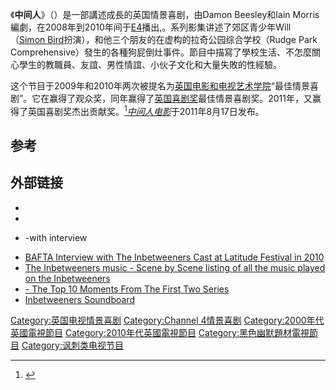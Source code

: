 {{not|中介}}
{{request translation|en}}
{{Infobox television
| show_name           = The Inbetweeners
| image               = <!-- 檔案不存在 [[Image:The_Inbetweeners_cast.png|250px]] ，可從英文維基百科取得 -->
| format              = [[情景喜剧|情景喜剧]]
| creator             = [[Damon_Beesley|Damon Beesley]]<br>[[Iain_Morris|Iain Morris]]
| writer              = [[Damon_Beesley|Damon Beesley]]<ref name="Telegraph">{{Cite news|url=http://www.telegraph.co.uk/culture/tvandradio/5061210/Interview-Simon-Bird-and-Joe-Thomas-on-The-Inbetweeners.html|title=Interview: Simon Bird and Joe Thomas on The Inbetweeners|last=Deacon|first=Michael|date=27 March 2009|work=[[The_Daily_Telegraph|The Daily Telegraph]]|accessdate=3 April 2009|location=London|archive-date=2020-12-04|archive-url=https://web.archive.org/web/20201204021329/https://www.telegraph.co.uk/culture/tvandradio/5061210/Interview-Simon-Bird-and-Joe-Thomas-on-The-Inbetweeners.html|dead-url=no}}</ref><br>[[Iain_Morris|Iain Morris]]
| director            = [[Gordon_Anderson_(director)|Gordon Anderson]]<br>[[Ben_Palmer|Ben Palmer]]<br>Damon Beesley<br>Iain Morris
| company             = [[Bwark_Productions|Bwark Productions]]<ref name="Bafta"/>
| starring            = [[Simon_Bird|Simon Bird]]<br>[[Joe_Thomas_(actor)|Joe Thomas]]<br>[[James_Buckley_(actor)|James Buckley]]<br>[[Blake_Harrison|Blake Harrison]]<br>[[Greg_Davies|Greg Davies]]<br>[[Emily_Head|Emily Head]]
| narrated            = Simon Bird
| composer            = 
| opentheme           = [[Morning_Runner|Morning Runner]] – "[[Gone_Up_in_Flames|Gone Up in Flames]]" (instrumental)
| country             = 英国
| language            = [[英语|英语]]
| num_series          = 3
| num_episodes        = 18
| list_episodes       = :en:List of The Inbetweeners episodes
| executive_producer  =
| producer            = [[Christopher_Young_(producer)|Christopher Young]]
| editor              =
| location            = [[West_(London_sub_region)|West London]]
| runtime             = 25 minutes
| network             = [[E4_(channel)|E4]]
| picture_format      = [[16:9|16:9]] ([[576i|576i]] [[SDTV|SDTV]])
| audio_format        =
| first_aired         = {{Start date|2008|5|1|df=y}}
| last_aired          = 18 October 2010
| status              = 
| related             = [[The_Inbetweeners_Movie|The Inbetweeners Movie]]
| website             = http://www.e4.com/inbetweeners/
}}
《'''中间人'''》（{{lang-en|''The Inbetweeners''}}）是一部講述成長的英国情景喜剧，由Damon Beesley和Iain Morris編劇，在2008年到2010年间于[[E4_(電視頻道)|E4]]播出,。系列影集讲述了郊区青少年Will （[[Simon_Bird|Simon Bird]]扮演），和他三个朋友的在虚构的拉奇公园综合学校（Rudge Park Comprehensive）發生的各種狗屁倒灶事件。節目中描寫了學校生活、不怎麼關心學生的教職員、友誼、男性情誼、小伙子文化和大量失敗的性經驗。

这个节目于2009年和2010年两次被提名为[[英国电影和电视艺术学院|英国电影和电视艺术学院]]“最佳情景喜剧”。它在{{link-en|2010年英国电影和电视艺术学院|British Academy Television Awards 2010}}赢得了观众奖，同年赢得了[[英国喜剧奖|英国喜剧奖]]最佳情景喜剧奖。2011年，又赢得了英国喜剧奖杰出贡献奖。<ref name="Ant and Dec win first ever Bafta">{{Cite news| url = http://news.bbc.co.uk/1/hi/entertainment_and_arts/10239704.stm | title = The Thick Of It dominates Baftas | work = BBC News | date = 6 June 2010}}</ref>''[[中间人电影|中间人电影]]''于2011年8月17日发布。

==参考==
{{Reflist|2}}

==外部链接==
*{{Official website|http://www.e4.com/inbetweeners/}}
*{{IMDb title|1220617}}
*{{British Comedy Guide|tv|inbetweeners}} -with interview
*[https://web.archive.org/web/20110818232047/http://www.bafta.org/access-all-areas/videos/the-inbetweeners-latitude-interview,1232,BA.html BAFTA Interview with The Inbetweeners Cast at Latitude Festival in 2010]
*[https://web.archive.org/web/20180719145400/http://www.theinbetweenersmusic.co.uk/ The Inbetweeners music - Scene by Scene listing of all the music played on the Inbetweeners]
*[http://www.denofgeek.com/television/605062/the_top_10_inbetweeners_comedy_gold_moment_scenes.html - The Top 10 Moments From The First Two Series] {{Wayback|url=http://www.denofgeek.com/television/605062/the_top_10_inbetweeners_comedy_gold_moment_scenes.html |date=20120511113305 }}
*[https://web.archive.org/web/20100922054946/http://www.jimlam.co.uk/soundboard/inbetweeners/jay/ Inbetweeners Soundboard]

{{The Inbetweeners}}

{{DEFAULTSORT:Inbetweeners, The}}
[[Category:英国电视情景喜剧|Category:英国电视情景喜剧]]
[[Category:Channel_4情景喜剧|Category:Channel 4情景喜剧]]
[[Category:2000年代英國電視節目|Category:2000年代英國電視節目]]
[[Category:2010年代英國電視節目|Category:2010年代英國電視節目]]
[[Category:黑色幽默題材電視節目|Category:黑色幽默題材電視節目]]
[[Category:讽刺类电视节目|Category:讽刺类电视节目]]